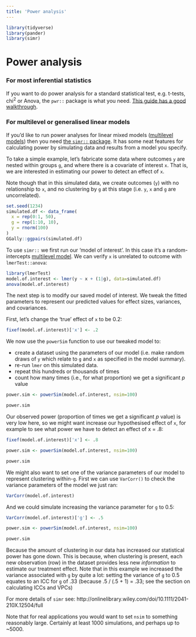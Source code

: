 ```yaml
---
title: 'Power analysis'
---
```


```r
library(tidyverse)
library(pander)
library(simr)
```

# Power analysis {#power-analysis}

### For most inferential statistics {-}

If you want to do power analysis for a standard statistical test, e.g. t-tests,
chi^2^ or Anova, the `pwr::` package is what you need.
[This guide has a good walkthrough](http://www.statmethods.net/stats/power.html).

### For multilevel or generalised linear models {-}

If you'd like to run power analyses for linear mixed models
([multilevel models](#multilevel-models)) then you need
[the `simr::` package](http://onlinelibrary.wiley.com/doi/10.1111/2041-210X.12504/full).
It has some neat features for calculating power by simulating data and results
from a model you specify.

To take a simple example, let's fabricate some data where outcomes `y` are
nested within groups `g`, and where there is a covariate of interest `x`. That
is, we are interested in estimating our power to detect an effect of `x`.

Note though that in this simulated data, we create outcomes (`y`) with no
relationship to `x`, and no clustering by `g` at this stage (i.e. `y`, `x` and
`g` are uncorrelated).

```r
set.seed(1234)
simulated.df <- data_frame(
  x = rep(0:1, 50),
  g = rep(1:10, 10),
  y = rnorm(100)
)
GGally::ggpairs(simulated.df)
```

To use `simr::` we first run our 'model of interest'. In this case it's a
random-intercepts [multilevel model](#multilevel-models). We can verify `x` is
unrelated to outcome with `lmerTest::anova`:

```r
library(lmerTest)
model.of.interest <- lmer(y ~ x + (1|g), data=simulated.df)
anova(model.of.interest)
```

The next step is to modify our saved model of interest. We tweak the fitted
parameters to represent our predicted values for effect sizes, variances, and
covariances.

First, let's change the 'true' effect of `x` to be 0.2:

```r
fixef(model.of.interest)['x'] <- .2
```

We now use the `powerSim` function to use our tweaked model to:

-   create a dataset using the parameters of our model (i.e. make random draws
    of `y` which relate to `g` and `x` as specified in the model summary).
-   re-run `lmer` on this simulated data.
-   repeat this hundreds or thousands of times
-   count how many times (i.e., for what proportion) we get a significant _p_
    value

```r
power.sim <- powerSim(model.of.interest, nsim=100)
```

```r
power.sim
```

Our observed power (proportion of times we get a significant _p_ value) is very
low here, so we might want increase our hypothesised effect of `x`, for example
to see what power we have to detect an effect of x = .8:

```r
fixef(model.of.interest)['x'] <- .8
```

```r
power.sim <- powerSim(model.of.interest, nsim=100)
```

```r
power.sim
```

We might also want to set one of the variance parameters of our model to
represent clustering within-`g`. First we can use `VarCorr()` to check the
variance parameters of the model we just ran:

```r
VarCorr(model.of.interest)
```

And we could simulate increasing the variance parameter for `g` to 0.5:

```r
VarCorr(model.of.interest)['g'] <- .5
```

```r
power.sim <- powerSim(model.of.interest, nsim=100)
```

```r
power.sim
```

Because the amount of clustering in our data has increased our statistical power
has gone down. This is because, when clustering is present, each new observation
(row) in the dataset provides less new _information_ to estimate our treatment
effect. Note that in this example we increased the variance associated with `g`
by quite a lot: setting the variance of `g` to 0.5 equates to an ICC for `g` of
.33 (because .5 / (.5 + 1) = .33; see the section on [calculating ICCs and
VPCs]{#icc-and-vpc})

For more details of `simr` see:
http://onlinelibrary.wiley.com/doi/10.1111/2041-210X.12504/full

[Note that for real applications you would want to set `nsim` to something
reasonably large. Certainly at least 1000 simulations, and perhaps up to
~5000.]{.admonition}
